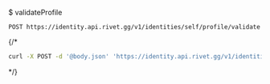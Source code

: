 $ validateProfile
```
POST https://identity.api.rivet.gg/v1/identities/self/profile/validate
```


{/*<RequestExample>
```bash curl
curl -X POST -d '@body.json' 'https://identity.api.rivet.gg/v1/identities/self/profile/validate'
```
</RequestExample>*/}
